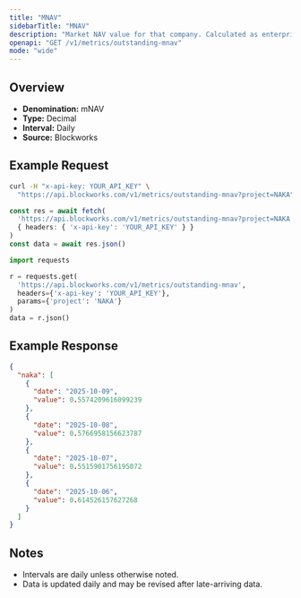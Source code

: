 ```yaml
---
title: "MNAV"
sidebarTitle: "MNAV"
description: "Market NAV value for that company. Calculated as enterprise value / NAV"
openapi: "GET /v1/metrics/outstanding-mnav"
mode: "wide"
---
```


## Overview

- **Denomination:** mNAV
- **Type:** Decimal
- **Interval:** Daily
- **Source:** Blockworks

## Example Request

<CodeGroup>

```bash cURL
curl -H "x-api-key: YOUR_API_KEY" \
  "https://api.blockworks.com/v1/metrics/outstanding-mnav?project=NAKA"
```

```typescript TypeScript
const res = await fetch(
  'https://api.blockworks.com/v1/metrics/outstanding-mnav?project=NAKA',
  { headers: { 'x-api-key': 'YOUR_API_KEY' } }
)
const data = await res.json()
```

```python Python
import requests

r = requests.get(
  'https://api.blockworks.com/v1/metrics/outstanding-mnav',
  headers={'x-api-key': 'YOUR_API_KEY'},
  params={'project': 'NAKA'}
)
data = r.json()
```

</CodeGroup>

## Example Response

```json
{
  "naka": [
    {
      "date": "2025-10-09",
      "value": 0.5574209616099239
    },
    {
      "date": "2025-10-08",
      "value": 0.5766958156623787
    },
    {
      "date": "2025-10-07",
      "value": 0.5515901756195072
    },
    {
      "date": "2025-10-06",
      "value": 0.614526157627268
    }
  ]
}
```

## Notes
- Intervals are daily unless otherwise noted.
- Data is updated daily and may be revised after late-arriving data.
